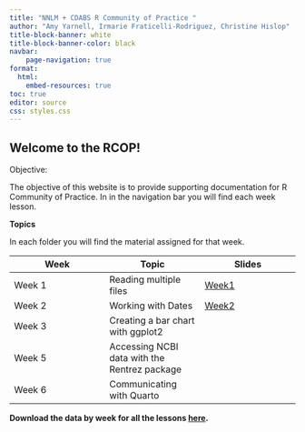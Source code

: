 ```yaml
---
title: "NNLM + CDABS R Community of Practice "
author: "Amy Yarnell, Irmarie Fraticelli-Rodriguez, Christine Hislop"
title-block-banner: white
title-block-banner-color: black
navbar:
    page-navigation: true
format: 
  html:
    embed-resources: true
toc: true
editor: source
css: styles.css
---
```


## Welcome to the RCOP!

Objective: 

The objective of this website is to provide supporting documentation for R Community of Practice. In in the navigation bar you will find each week lesson.

**Topics**

In each folder you will find the material assigned for that week.

| Week  | Topic | Slides |
| ---   | ---   | ---    |
| Week 1  | Reading multiple files                       | [Week1](Week01/week01_slides.html) |
| Week 2  | Working with Dates                           | [Week2](Week02/week02_slides.html) | 
| Week 3  | Creating a bar chart with ggplot2            ||
| Week 5  | Accessing NCBI data with the Rentrez package ||
| Week 6  | Communicating with Quarto                    ||

**Download the data by week for all the lessons [here](https://osf.io/fsg4w/).**